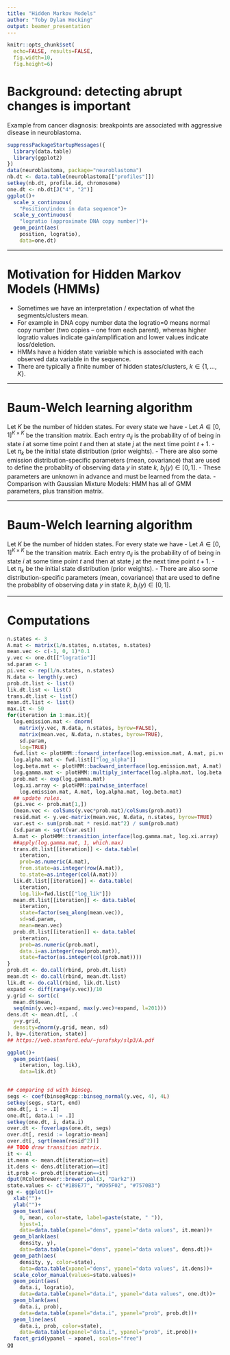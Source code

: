 ```yaml
---
title: "Hidden Markov Models"
author: "Toby Dylan Hocking"
output: beamer_presentation
---
```


```r
knitr::opts_chunk$set(
  echo=FALSE, results=FALSE,
  fig.width=10,
  fig.height=6)
```

# Background: detecting abrupt changes is important 

Example from cancer diagnosis: breakpoints are associated with
aggressive disease in neuroblastoma.

```r
suppressPackageStartupMessages({
  library(data.table)
  library(ggplot2)
})
data(neuroblastoma, package="neuroblastoma")
nb.dt <- data.table(neuroblastoma[["profiles"]])
setkey(nb.dt, profile.id, chromosome)
one.dt <- nb.dt[J("4", "2")]
ggplot()+
  scale_x_continuous(
    "Position/index in data sequence")+
  scale_y_continuous(
    "logratio (approximate DNA copy number)")+
  geom_point(aes(
    position, logratio),
    data=one.dt)
```

---

# Motivation for Hidden Markov Models (HMMs)

- Sometimes we have an interpretation / expectation of what the
  segments/clusters mean.
- For example in DNA copy number data the logratio=0 means normal copy
  number (two copies -- one from each parent), whereas higher logratio
  values indicate gain/amplification and lower values indicate
  loss/deletion.
- HMMs have a hidden state variable which is associated with each
  observed data variable in the sequence.
- There are typically a finite number of hidden states/clusters,
  $k\in\{1,\dots,K\}$.

---

# Baum-Welch learning algorithm

Let $K$ be the number of hidden states. For every state we have
- Let $A\in\mathbb [0,1]^{K\times K}$ be the transition matrix. Each
  entry $a_{ij}$ is the probability of of being in state $i$ at some
  time point $t$ and then at state $j$ at the next time point $t+1$.
- Let $\pi_k$ be the initial state distribution (prior weights). 
- There are also some emission distribution-specific parameters (mean,
  covariance) that are used to define the probablity of observing data
  $y$ in state $k$, $b_j(y)\in[0,1]$.
- These parameters are unknown in advance and must be learned from the
  data.
- Comparison with Gaussian Mixture Models: HMM has all of GMM
  parameters, plus transition matrix.

---

# Baum-Welch learning algorithm

Let $K$ be the number of hidden states. For every state we have
- Let $A\in\mathbb [0,1]^{K\times K}$ be the transition matrix. Each
  entry $a_{ij}$ is the probability of of being in state $i$ at some
  time point $t$ and then at state $j$ at the next time point $t+1$.
- Let $\pi_k$ be the initial state distribution (prior weights). 
- There are also some distribution-specific parameters (mean,
  covariance) that are used to define the probablity of observing data
  $y$ in state $k$, $b_j(y)\in[0,1]$.

---

# Computations

```r
n.states <- 3
A.mat <- matrix(1/n.states, n.states, n.states)
mean.vec <- c(-1, 0, 1)*0.1
y.vec <- one.dt[["logratio"]]
sd.param <- 1
pi.vec <- rep(1/n.states, n.states)
N.data <- length(y.vec)
prob.dt.list <- list()
lik.dt.list <- list()
trans.dt.list <- list()
mean.dt.list <- list()
max.it <- 50
for(iteration in 1:max.it){
  log.emission.mat <- dnorm(
    matrix(y.vec, N.data, n.states, byrow=FALSE),
    matrix(mean.vec, N.data, n.states, byrow=TRUE),
    sd.param,
    log=TRUE)
  fwd.list <- plotHMM::forward_interface(log.emission.mat, A.mat, pi.vec)
  log.alpha.mat <- fwd.list[["log_alpha"]]
  log.beta.mat <- plotHMM::backward_interface(log.emission.mat, A.mat)
  log.gamma.mat <- plotHMM::multiply_interface(log.alpha.mat, log.beta.mat)
  prob.mat <- exp(log.gamma.mat)
  log.xi.array <- plotHMM::pairwise_interface(
    log.emission.mat, A.mat, log.alpha.mat, log.beta.mat)
  ## update rules.
  (pi.vec <- prob.mat[1,])
  (mean.vec <- colSums(y.vec*prob.mat)/colSums(prob.mat))
  resid.mat <- y.vec-matrix(mean.vec, N.data, n.states, byrow=TRUE)
  var.est <- sum(prob.mat * resid.mat^2) / sum(prob.mat)
  (sd.param <- sqrt(var.est))
  A.mat <- plotHMM::transition_interface(log.gamma.mat, log.xi.array)
  ##apply(log.gamma.mat, 1, which.max)
  trans.dt.list[[iteration]] <- data.table(
    iteration,
    prob=as.numeric(A.mat),
    from.state=as.integer(row(A.mat)),
    to.state=as.integer(col(A.mat)))
  lik.dt.list[[iteration]] <- data.table(
    iteration,
    log.lik=fwd.list[["log_lik"]])
  mean.dt.list[[iteration]] <- data.table(
    iteration,
    state=factor(seq_along(mean.vec)),
    sd=sd.param,
    mean=mean.vec)
  prob.dt.list[[iteration]] <- data.table(
    iteration,
    prob=as.numeric(prob.mat),
    data.i=as.integer(row(prob.mat)),
    state=factor(as.integer(col(prob.mat))))
}
prob.dt <- do.call(rbind, prob.dt.list)
mean.dt <- do.call(rbind, mean.dt.list)
lik.dt <- do.call(rbind, lik.dt.list)
expand <- diff(range(y.vec))/10
y.grid <- sort(c(
  mean.dt$mean,
  seq(min(y.vec)-expand, max(y.vec)+expand, l=201)))
dens.dt <- mean.dt[, .(
  y=y.grid,
  density=dnorm(y.grid, mean, sd)
), by=.(iteration, state)]
## https://web.stanford.edu/~jurafsky/slp3/A.pdf

ggplot()+
  geom_point(aes(
    iteration, log.lik),
    data=lik.dt)


## comparing sd with binseg.
segs <- coef(binsegRcpp::binseg_normal(y.vec, 4), 4L)
setkey(segs, start, end)
one.dt[, i := .I]
one.dt[, data.i := .I]
setkey(one.dt, i, data.i)
over.dt <- foverlaps(one.dt, segs)
over.dt[, resid := logratio-mean]
over.dt[, sqrt(mean(resid^2))]
## TODO draw transition matrix.
it <- 41
it.mean <- mean.dt[iteration==it]
it.dens <- dens.dt[iteration==it]
it.prob <- prob.dt[iteration==it]
dput(RColorBrewer::brewer.pal(3, "Dark2"))
state.values <- c("#1B9E77", "#D95F02", "#7570B3")
gg <- ggplot()+
  xlab("")+
  ylab("")+
  geom_text(aes(
    0, mean, color=state, label=paste(state, " ")),
    hjust=1,
    data=data.table(xpanel="dens", ypanel="data values", it.mean))+
  geom_blank(aes(
    density, y),
    data=data.table(xpanel="dens", ypanel="data values", dens.dt))+
  geom_path(aes(
    density, y, color=state),
    data=data.table(xpanel="dens", ypanel="data values", it.dens))+
  scale_color_manual(values=state.values)+
  geom_point(aes(
    data.i, logratio),
    data=data.table(xpanel="data.i", ypanel="data values", one.dt))+
  geom_blank(aes(
    data.i, prob),
    data=data.table(xpanel="data.i", ypanel="prob", prob.dt))+
  geom_line(aes(
    data.i, prob, color=state),
    data=data.table(xpanel="data.i", ypanel="prob", it.prob))+
  facet_grid(ypanel ~ xpanel, scales="free")
gg

```

